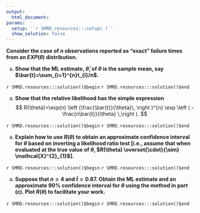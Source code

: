 ```yaml
---
output:
  html_document:
params:
  setup: '`r SMRD.resources:::setup( )`'
  show_solution: false
---
```


__Consider the case of $n$ observations reported as "exact" failure times from an $EXP(\theta)$ distribution.__

a. __Show that the ML estimate, $\hat{\theta}$, of $\theta$ is the sample mean, say $\bar{t}=\sum_{i=1}^{n}t_{i}/n$.__

`r SMRD.resources:::solution()$begin`
`r SMRD.resources:::solution()$end`

a. __Show that the relative likelihood has the simple expression__
$$
 R(\theta)=\exp(n) \left (\frac{\bar{t}}{\theta}\, \right )^{n} \exp \left ( - \frac{n\bar{t}}{\theta} \,\right ). 
$$  

`r SMRD.resources:::solution()$begin`
`r SMRD.resources:::solution()$end`

a. __Explain how to use $R(\theta)$ to obtain an approximate confidence interval for $\theta$ based on inverting a likelihood ratio test [i.e., assume that when evaluated at the true value of $\theta$, $R(\theta) \overset{\cdot}{\sim} \mathcal{X}^{2}_{1}$].__

`r SMRD.resources:::solution()$begin`
`r SMRD.resources:::solution()$end`

a. __Suppose that $n=4$ and $\bar{t}=0.87$. Obtain  the ML estimate and an approximate $90\%$ confidence interval for $\theta$ using the method in part (c). Plot $R(\theta)$ to facilitate your work.__

`r SMRD.resources:::solution()$begin`
`r SMRD.resources:::solution()$end`
